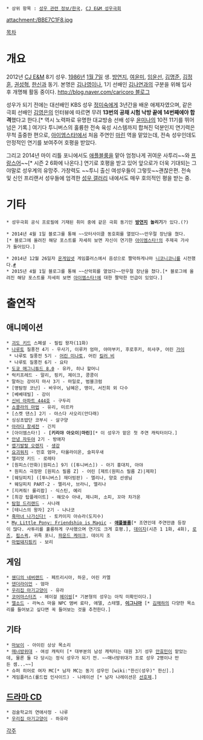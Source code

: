  * 상위 항목 : [[성우 관련 정보/한국]], [[CJ E&M 성우극회]]

attachment:/BBE7C1F8.jpg

[[목차]]
= 개요 =
2012년 [[CJ E&M]] 8기 성우. [[1986년]] [[1월 7일]] 생. [[방연지]], [[여윤미]], [[임윤선]], [[김명준]], [[김정훈(성우)|김정훈]], [[권성혁]], [[한신(성우)|한신]]과 동기. 본명은 [[김나영]]이나, 1기 선배인 [[김나연]]과의 구분을 위해 입사 후 개명해 활동 중이다. [[http://blog.naver.com/caricoro 블로그]]

성우가 되기 전에는 대선배인 KBS 성우 [[정미숙]]에게 3년간을 배운 애제자였으며, 같은 극회 선배인 [[김영은]]의 인터뷰에 따르면 무려 '''13번의 공채 시험 낙방 끝에 14번째에야 합격'''했다고 한다.[* 역시 노력파로 유명한 대교방송 선배 성우 [[윤미나]]의 10전 11기를 뛰어넘은 기록.] 여기다 투니버스의 훌륭한 전속 육성 시스템까지 합쳐진 덕분인지 연기력은 무척 출중한 편으로, [[아이엠스타!]]에서 처음 주연인 [[키리야 아오이|마린]] 역을 맡았는데, 전속 성우인데도 안정적인 연기를 보여주어 호평을 받았다. 

그리고 2014년 마이 리틀 포니에서도 [[애플블룸]]을 맡아 엄청나게 귀여운 사투리~~와 [[프랑스어]]~~[* 시즌 2 6화에 나온다.] 연기로 호평을 받고 있어 앞으로가 더욱 기대되는 그야말로 성우계의 유망주. 가창력도 ~~투니 출신 여성우들이 그렇듯~~괜찮은편. 전속 및 신인 프리랜서 성우들에 엄격한 [[성우 갤러리]] 내에서도 매우 호의적인 평을 받는 중.

= 기타 =
 * 성우극회 공식 프로필에 기재된 취미 중에 같은 극회 동기인 '''[[방연지]] 놀리기'''가 있다.(?)

 * 2014년 4월 1일 블로그를 통해 ~~모터사이클 동호회를 열었다~~만우절 장난을 쳤다.[* 블로그에 올려진 해당 포스트를 자세히 보면 자신이 연기한 [[아이엠스타!]]의 주제곡 가사가 들어있다.]

 * 2014년 12월 26일자 [[온게임넷]] 게임플러스에서 음성으로 짤막하게나마 [[니코니코니]]를 시전했다.[http://www.youtube.com/watch?v=RhkTh1rPixs&feature=youtu.be&t=27m20s #]
 * 2015년 4월 1일 블로그를 통해 ~~산악회를 열었다~~만우절 장난을 쳤다.[* 블로그에 올려진 해당 포스트를 자세히 보면 [[아이엠스타!]]에 대한 짤막한 언급이 있었다.]

= 출연작 =
== 애니메이션 ==
 * [[괴도 키드]] 스페셜 - 필립 왕자(11화)
 * [[나루토]] 질풍전 4기 - 우사기, 이루카 엄마, 야마부키, 후로후키, 히샤쿠, 어린 [[마이트 가이|가이]]
  * 나루토 질풍전 5기 - [[나미카제 미나토|어린 미나토]], 어린 [[킬러 비]]
  * 나루토 질풍전 6기 - 요타
 * [[도쿄 매그니튜드 8.0]] - 유카, 히나 할머니
 * 럭키프레드 - 말리, 핑키, 제이크, 콩콩이
 * 말하는 강아지 마사 3기 - 마일로, 범블크럼
 * [명탐정 코난] - 바우어, 남혜은, 맹이, 서진희 외 다수
 * [베베데빌] - 강이
 * [[신비 아파트 444호]] - 구두리
 * [[쇼콜라의 마법]] - 유리, 미르카
 * [스켓 댄스] 2기 - 야스다 사오리(안다래)
 * 싱싱초밥단 코부시 - 살구양
 * [[아라다 창세전]] - 긴치
 * [아이엠스타!] - '''[키리야 아오이|마린]'''[* 이 성우가 맡은 첫 주연 캐릭터이다.]
 * [[안녕 자두야]] 2기 - 방애자
 * [[엽기발랄 오렌지]] - [[생강]]
 * [[요괴워치]] - 민호 엄마, 타올라이온, 슬피우새
 * 엘리엇 키드 - 로레타
 * [원피스(만화)|원피스] 9기 ([투니버스]) - 아기 홍대치, 아야
  * 원피스 극장판 [원피스 필름 Z] - 어린 [제트(원피스 필름 Z)|제파]
 * [웨딩피치] ([투니버스] 재더빙판) - 엘리나, 양호 선생님
  * 웨딩피치 PART-2 - 멜리사, 브라니, 엘리나
 * [지켜줘! 롤리팝] - 식스틴, 예리
 * [최강 탑플레이트] - 해모수 아내, 제니퍼, 소피, 꼬마 차가온
 * [[탐험 드리랜드]] - 사나래
 * [테니스의 왕자] 2기 - 나나코
 * [[흑마녀 나가신다!]] - 토카이지 아슈라(도지수)
 * [[My Little Pony: Friendship is Magic]] - '''[[애플블룸]]'''[* 조연인데 주연만큼 등장이 많다. 사투리를 훌륭하게 구사했으며 연기도 크게 호평.], [[My Little Pony: Friendship is Magic/보조출연/어스 포니#s-10.2|데이지]](시즌 1 1화, 4화), [[My Little Pony: Friendship is Magic/보조출연/어스 포니#s-10.1|로즈]], [[My Little Pony: Friendship is Magic/기타 조연#s-11|핍스퀵]], 귀족 포니, [[My Little Pony: Friendship is Magic/기타 조연#s-8.1|파운드 케이크]], 데이지 조
 * [[마법돼지핑키]] - 보리
== 게임 ==
 * [[웬디의 네버랜드]] - 페트리시아, 하운, 어린 카엘
 * [[덴더라이언]] - 엄마
 * [[우리집 아기고양이]] - 유라
 * [[코어마스터즈]] - 헤이걸 [[헤이씽]][* 기본형의 성우는 아직 미확인이다.]
 * [[엘소드]] - 라녹스 마을 NPC 앰버 료타, 에델, 스테엘, '''[[이그니아]]''' [* [[김채하]]의 다양한 목소리를 들어보고 싶다면 꼭 들어보는 것을 추천한다.]

== 기타 ==
 * [[마보이]] - 아이린 상상 목소리
 * [[매너방위대]] - 여성 캐릭터 [* 대부분의 남성 캐릭터는 대원 3기 성우 [[안효민]]이 맡았는데, 물론 둘 다 당시는 정식 성우가 되기 전. ~~매너방위대가 프로 성우 2명이나 만든 셈...~~]
 * 슈퍼 히어로 여자 MC[* 남자 MC는 동기 성우인 [wiki:"한신(성우)" 한신].]
 * 게임플러스(롤드컵 인사이드) - 나레이션 [* 남자 나레이션은 [[선호제]].]
== [[드라마 CD]] ==
 * 검술학교의 연애사정 - 나루
 * [[우리집 아기고양이]] - 하유라

[[각주]]
